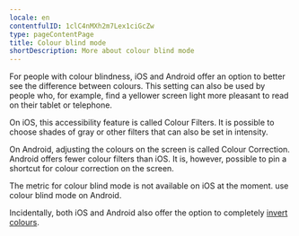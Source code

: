```yaml
---
locale: en
contentfulID: 1clC4nMXh2m7Lex1ciGcZw
type: pageContentPage
title: Colour blind mode
shortDescription: More about colour blind mode
---
```


For people with colour blindness, iOS and Android offer an option to better see the difference between colours. This setting can also be used by people who, for example, find a yellower screen light more pleasant to read on their tablet or telephone.

On iOS, this accessibility feature is called Colour Filters. It is possible to choose shades of gray or other filters that can also be set in intensity.

On Android, adjusting the colours on the screen is called Colour Correction. Android offers fewer colour filters than iOS. It is, however, possible to pin a shortcut for colour correction on the screen.


<TwoColumnBlock>
  <LeftColumn>
    <ColumnRow>
      <TextBlock
        showBackgroundColor={true}>
        The metric for colour blind mode is not available on iOS at the moment. 
        <CustomLink url="/en/stats/colour-blind-mode" label="More about colour blind mode" external={false}/>
      </TextBlock>
    </ColumnRow>
  </LeftColumn>
  <RightColumn>
    <ColumnRow>
      <PercentageBlock
        metrics={[
          { title: 'Colour blind mode', key: 'android-accessibility_is_color_blind_mode_enabled-true', isPercentage: true }
        ]}
        linkLabel="More about colour blind mode"
        linkUrl="/en/stats/colour-blind-mode">
        use colour blind mode on Android.
      </PercentageBlock>
    </ColumnRow>
  </RightColumn>
</TwoColumnBlock>

Incidentally, both iOS and Android also offer the option to completely [invert colours](/en/stats/invert-colours).